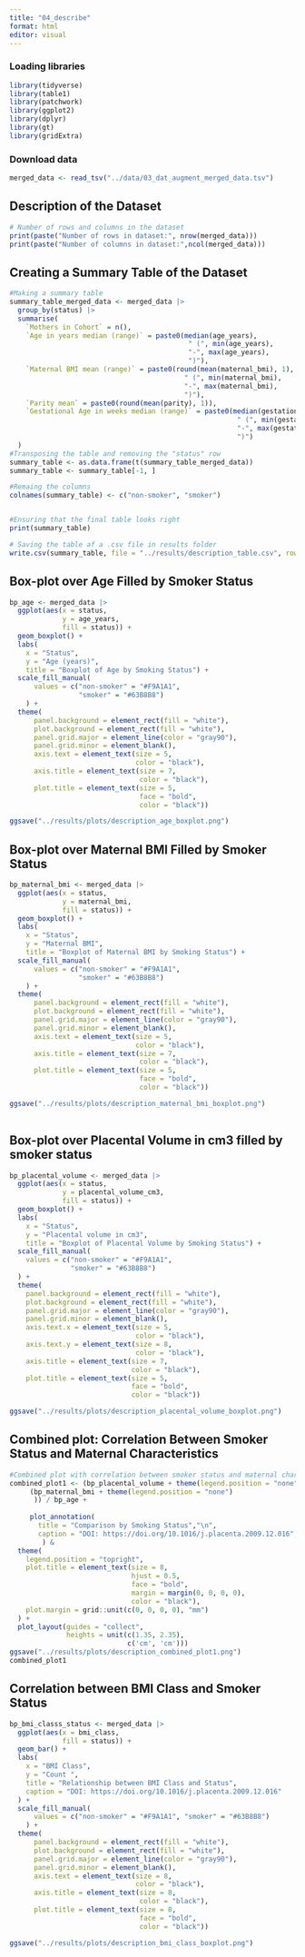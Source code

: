 ```yaml
---
title: "04_describe"
format: html
editor: visual
---
```


### Loading libraries

```r
library(tidyverse)
library(table1)
library(patchwork)
library(ggplot2)
library(dplyr)
library(gt)
library(gridExtra)
```

### Download data

```r
merged_data <- read_tsv("../data/03_dat_augment_merged_data.tsv")
```

## Description of the Dataset

```r
# Number of rows and columns in the dataset 
print(paste("Number of rows in dataset:", nrow(merged_data)))
print(paste("Number of columns in dataset:",ncol(merged_data)))
```

## Creating a Summary Table of the Dataset

```r
#Making a summary table
summary_table_merged_data <- merged_data |> 
  group_by(status) |> 
  summarise(
    `Mothers in Cohort` = n(),
    `Age in years median (range)` = paste0(median(age_years),                                  #Calculating the median and range of age
                                            " (", min(age_years),
                                            "-", max(age_years), 
                                            ")"),
    `Maternal BMI mean (range)` = paste0(round(mean(maternal_bmi), 1),                         #Calculating the median and range of BMI
                                           " (", min(maternal_bmi), 
                                           "-", max(maternal_bmi), 
                                           ")"),
    `Parity mean` = paste0(round(mean(parity), 1)),                                            #Calculating the mean of parity
    `Gestational Age in weeks median (range)` = paste0(median(gestational_age_weeks),          #Calculating the mean and range of GA
                                                        " (", min(gestational_age_weeks),     
                                                        "-", max(gestational_age_weeks), 
                                                        ")")
  )
#Transposing the table and removing the "status" row
summary_table <- as.data.frame(t(summary_table_merged_data))
summary_table <- summary_table[-1, ]

#Remaing the columns
colnames(summary_table) <- c("non-smoker", "smoker")


#Ensuring that the final table looks right
print(summary_table)

# Saving the table af a .csv file in results folder
write.csv(summary_table, file = "../results/description_table.csv", row.names = TRUE)
```

## Box-plot over Age Filled by Smoker Status

```r
bp_age <- merged_data |>
  ggplot(aes(x = status, 
             y = age_years, 
             fill = status)) +
  geom_boxplot() +
  labs(
    x = "Status",
    y = "Age (years)",
    title = "Boxplot of Age by Smoking Status") +
  scale_fill_manual(
      values = c("non-smoker" = "#F9A1A1", 
                 "smoker" = "#63B8B8")
    ) +
  theme(
      panel.background = element_rect(fill = "white"),
      plot.background = element_rect(fill = "white"),
      panel.grid.major = element_line(color = "gray90"),
      panel.grid.minor = element_blank(),
      axis.text = element_text(size = 5, 
                               color = "black"),
      axis.title = element_text(size = 7, 
                                color = "black"),
      plot.title = element_text(size = 5, 
                                face = "bold", 
                                color = "black"))

ggsave("../results/plots/description_age_boxplot.png")


```

## Box-plot over Maternal BMI Filled by Smoker Status

```r
bp_maternal_bmi <- merged_data |>
  ggplot(aes(x = status, 
             y = maternal_bmi, 
             fill = status)) +
  geom_boxplot() +
  labs(
    x = "Status",
    y = "Maternal BMI",
    title = "Boxplot of Maternal BMI by Smoking Status") +
  scale_fill_manual(
      values = c("non-smoker" = "#F9A1A1", 
                 "smoker" = "#63B8B8")
    ) +
  theme(
      panel.background = element_rect(fill = "white"),
      plot.background = element_rect(fill = "white"),
      panel.grid.major = element_line(color = "gray90"),
      panel.grid.minor = element_blank(),
      axis.text = element_text(size = 5, 
                               color = "black"),
      axis.title = element_text(size = 7, 
                                color = "black"),
      plot.title = element_text(size = 5, 
                                face = "bold", 
                                color = "black"))

ggsave("../results/plots/description_maternal_bmi_boxplot.png")
  
```

## Box-plot over Placental Volume in cm3 filled by smoker status

```r
bp_placental_volume <- merged_data |>
  ggplot(aes(x = status, 
             y = placental_volume_cm3, 
             fill = status)) +
  geom_boxplot() +
  labs(
    x = "Status",
    y = "Placental volume in cm3",
    title = "Boxplot of Placental Volume by Smoking Status") +
  scale_fill_manual(
    values = c("non-smoker" = "#F9A1A1", 
               "smoker" = "#63B8B8")
  ) +
  theme(
    panel.background = element_rect(fill = "white"),
    plot.background = element_rect(fill = "white"),
    panel.grid.major = element_line(color = "gray90"),
    panel.grid.minor = element_blank(),
    axis.text.x = element_text(size = 5, 
                               color = "black"),
    axis.text.y = element_text(size = 8, 
                               color = "black"),
    axis.title = element_text(size = 7, 
                              color = "black"),
    plot.title = element_text(size = 5, 
                              face = "bold", 
                              color = "black"))

ggsave("../results/plots/description_placental_volume_boxplot.png")

```

## Combined plot: Correlation Between Smoker Status and Maternal Characteristics

```r
#Combined plot with correlation between smoker status and maternal characteristics: Placental volume, maternal BMI and mothers age.
combined_plot1 <- (bp_placental_volume + theme(legend.position = "none") + 
     (bp_maternal_bmi + theme(legend.position = "none")
      )) / bp_age + 
     
     plot_annotation(
       title = "Comparison by Smoking Status","\n",
       caption = "DOI: https://doi.org/10.1016/j.placenta.2009.12.016",
        ) &
  theme(
    legend.position = "topright",
    plot.title = element_text(size = 8, 
                              hjust = 0.5, 
                              face = "bold", 
                              margin = margin(0, 0, 0, 0), 
                              color = "black"),
    plot.margin = grid::unit(c(0, 0, 0, 0), "mm")
  ) +
  plot_layout(guides = "collect", 
              heights = unit(c(1.35, 2.35), 
                             c('cm', 'cm')))
ggsave("../results/plots/description_combined_plot1.png")
combined_plot1
```

## Correlation between BMI Class and Smoker Status

```r
bp_bmi_classs_status <- merged_data |>
  ggplot(aes(x = bmi_class, 
             fill = status)) +
  geom_bar() +
  labs(
    x = "BMI Class",
    y = "Count ",
    title = "Relationship between BMI Class and Status", 
    caption = "DOI: https://doi.org/10.1016/j.placenta.2009.12.016"
  ) +
  scale_fill_manual(
      values = c("non-smoker" = "#F9A1A1", "smoker" = "#63B8B8")
    ) +
  theme(
      panel.background = element_rect(fill = "white"),
      plot.background = element_rect(fill = "white"),
      panel.grid.major = element_line(color = "gray90"),
      panel.grid.minor = element_blank(),
      axis.text = element_text(size = 8, 
                               color = "black"),
      axis.title = element_text(size = 8, 
                                color = "black"),
      plot.title = element_text(size = 8, 
                                face = "bold", 
                                color = "black"))

ggsave("../results/plots/description_bmi_class_boxplot.png")


```
